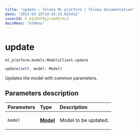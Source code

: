 ```yaml
---
title: "update — Toloka ML platform | Toloka documentation"
date: "2023-03-15T14:35:25.025432"
coverId: F_bIcOYF9yjrxkPZrXc3
docsMenu: "mlMenu"
---
```


# update

`ml_platform.models.ModelsClient.update`

```python
update(self, model: Model)
```

Updates the model with common parameters.

## Parameters description

| Parameters | Type | Description |
| :----------| :----| :-----------|
`model`|**[Model](/docs/toloka-ml/reference/ml_platform.models.Model)**|<p>Model to be updated.</p>